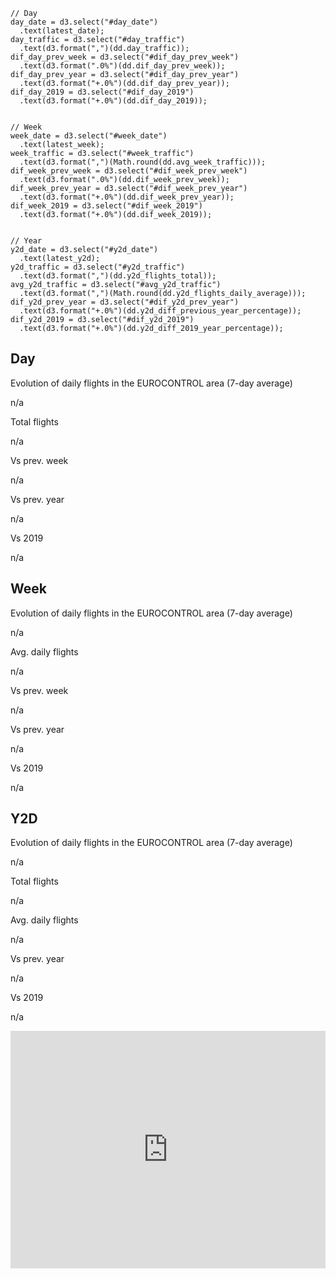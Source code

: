 ```ojs
// Day
day_date = d3.select("#day_date")
  .text(latest_date);
day_traffic = d3.select("#day_traffic")
  .text(d3.format(",")(dd.day_traffic));
dif_day_prev_week = d3.select("#dif_day_prev_week")
  .text(d3.format(".0%")(dd.dif_day_prev_week));
dif_day_prev_year = d3.select("#dif_day_prev_year")
  .text(d3.format("+.0%")(dd.dif_day_prev_year));
dif_day_2019 = d3.select("#dif_day_2019")
  .text(d3.format("+.0%")(dd.dif_day_2019));


// Week
week_date = d3.select("#week_date")
  .text(latest_week);
week_traffic = d3.select("#week_traffic")
  .text(d3.format(",")(Math.round(dd.avg_week_traffic)));
dif_week_prev_week = d3.select("#dif_week_prev_week")
  .text(d3.format(".0%")(dd.dif_week_prev_week));
dif_week_prev_year = d3.select("#dif_week_prev_year")
  .text(d3.format("+.0%")(dd.dif_week_prev_year));
dif_week_2019 = d3.select("#dif_week_2019")
  .text(d3.format("+.0%")(dd.dif_week_2019));


// Year
y2d_date = d3.select("#y2d_date")
  .text(latest_y2d);
y2d_traffic = d3.select("#y2d_traffic")
  .text(d3.format(",")(dd.y2d_flights_total));
avg_y2d_traffic = d3.select("#avg_y2d_traffic")
  .text(d3.format(",")(Math.round(dd.y2d_flights_daily_average)));
dif_y2d_prev_year = d3.select("#dif_y2d_prev_year")
  .text(d3.format("+.0%")(dd.y2d_diff_previous_year_percentage));
dif_y2d_2019 = d3.select("#dif_y2d_2019")
  .text(d3.format("+.0%")(dd.y2d_diff_2019_year_percentage));

```


:::: {#tab-flights .panel-tabset}
## Day

Evolution of daily flights in the EUROCONTROL area [(7-day average)]{.text-muted margin-bottom="0rem"}

```{=html}
<div class="nw-values-cell">
  <p id="day_date" class="nw-col-value">n/a</p>
  <div>
    <p class="nw-col-name">Total flights</p>
    <p id="day_traffic" class="nw-col-value">n/a</p>
  </div>
  <div>
    <p class="nw-col-name">Vs prev. week</p>
    <p id="dif_day_prev_week" class="nw-col-value">n/a</p>
  </div>
  <div>
    <p class="nw-col-name">Vs prev. year</p>
    <p id="dif_day_prev_year" class="nw-col-value">n/a</p>
  </div>
  <div>
    <p class="nw-col-name">Vs 2019</p>
    <p id="dif_day_2019" class="nw-col-value">n/a</p>
  </div>
</div>
```



## Week
Evolution of daily flights in the EUROCONTROL area [(7-day average)]{.text-muted margin-bottom="0rem"}

```{=html}
<div class="nw-values-cell">
  <p id="week_date" class="nw-col-value">n/a</p>
  <div>
    <p class="nw-col-name">Avg. daily flights</p>
    <p id="week_traffic" class="nw-col-value">n/a</p>
  </div>
  <div>
    <p class="nw-col-name">Vs prev. week</p>
    <p id="dif_week_prev_week" class="nw-col-value">n/a</p>
  </div>
  <div>
    <p class="nw-col-name">Vs prev. year</p>
    <p id="dif_week_prev_year" class="nw-col-value">n/a</p>
  </div>
  <div>
    <p class="nw-col-name">Vs 2019</p>
    <p id="dif_week_2019" class="nw-col-value">n/a</p>
  </div>
</div>
```



## Y2D
Evolution of daily flights in the EUROCONTROL area [(7-day average)]{.text-muted margin-bottom="0rem"}

```{=html}
<div class="nw-values-cell">
  <p id="y2d_date" class="nw-col-value">n/a</p>
  <div>
    <p class="nw-col-name">Total flights</p>
    <p id="y2d_traffic" class="nw-col-value">n/a</p>
  </div>
  <div>
    <p class="nw-col-name">Avg. daily flights</p>
    <p id="avg_y2d_traffic" class="nw-col-value">n/a</p>
  </div>
  <div>
    <p class="nw-col-name">Vs prev. year</p>
    <p id="dif_y2d_prev_year" class="nw-col-value">n/a</p>
  </div>
  <div>
    <p class="nw-col-name">Vs 2019</p>
    <p id="dif_y2d_2019" class="nw-col-value">n/a</p>
  </div>
</div>

```


::::

```{=html}
<div>
  <iframe style="border: 0; width: 100%; height: 380px;"
          src="https://www.eurocontrol.int/Economics/Oscar/plot-traffic-lp_new.html"           frameborder="0"
          scrolling="no"
          allowfullscreen>
  </iframe>
</div>
```
